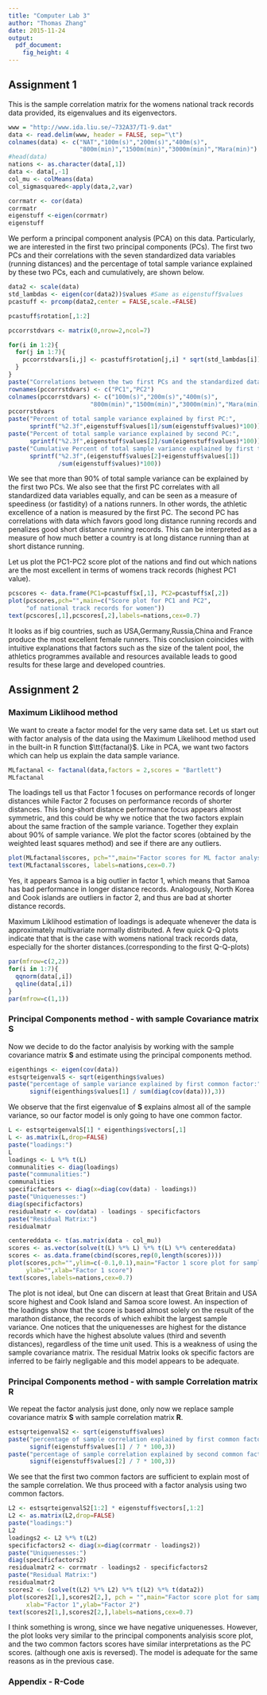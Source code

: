 ```yaml
---
title: "Computer Lab 3"
author: "Thomas Zhang"
date: 2015-11-24
output: 
  pdf_document: 
    fig_height: 4
---
```


## Assignment 1

This is the sample correlation matrix for the womens national track records data provided, its eigenvalues and its eigenvectors.

```r
www = "http://www.ida.liu.se/~732A37/T1-9.dat"
data <- read.delim(www, header = FALSE, sep="\t")
colnames(data) <- c("NAT","100m(s)","200m(s)","400m(s)",
                    "800m(min)","1500m(min)","3000m(min)","Mara(min)")
#head(data)
nations <- as.character(data[,1])
data <- data[,-1]
col_mu <- colMeans(data)
col_sigmasquared<-apply(data,2,var)

corrmatr <- cor(data)
corrmatr
eigenstuff <-eigen(corrmatr)
eigenstuff
```

We perform a principal component analysis (PCA) on this data. Particularly, we are interested in the first two principal components (PCs). The first two PCs and their correlations with the seven  standardized data variables (running distances) and the percentage of total sample variance explained by these two PCs, each and cumulatively, are shown below.

```r
data2 <- scale(data)
std_lambdas <- eigen(cor(data2))$values #Same as eigenstuff$values
pcastuff <- prcomp(data2,center = FALSE,scale.=FALSE)

pcastuff$rotation[,1:2]

pccorrstdvars <- matrix(0,nrow=2,ncol=7)

for(i in 1:2){
  for(j in 1:7){
    pccorrstdvars[i,j] <- pcastuff$rotation[j,i] * sqrt(std_lambdas[i]) 
  }
}
paste("Correlations between the two first PCs and the standardized data variables:")
rownames(pccorrstdvars) <- c("PC1","PC2")
colnames(pccorrstdvars) <- c("100m(s)","200m(s)","400m(s)",
                       "800m(min)","1500m(min)","3000m(min)","Mara(min)")
pccorrstdvars
paste("Percent of total sample variance explained by first PC:",
      sprintf("%2.3f",eigenstuff$values[1]/sum(eigenstuff$values)*100))
paste("Percent of total sample variance explained by second PC:",
      sprintf("%2.3f",eigenstuff$values[2]/sum(eigenstuff$values)*100))
paste("Cumulative Percent of total sample variance explained by first two PCs:",
      sprintf("%2.3f",(eigenstuff$values[2]+eigenstuff$values[1])
              /sum(eigenstuff$values)*100))
```

We see that more than 90% of total sample variance can be explained by the first two PCs. We also see that the first PC correlates with all standardized data variables equally, and can be seen as a measure of speediness (or fastidity) of a nations runners. In other words, the athletic excellence of a nation is measured by the first PC. The second PC has correlations with data which favors good long distance running records and penalizes good short distance running records. This can be interpreted as a measure of how much better a country is at long distance running than at short distance running.

Let us plot the PC1-PC2 score plot of the nations and find out which nations are the most excellent in terms of womens track records (highest PC1 value).

```r
pcscores <- data.frame(PC1=pcastuff$x[,1], PC2=pcastuff$x[,2])
plot(pcscores,pch="",main=c("Score plot for PC1 and PC2",
     "of national track records for women"))
text(pcscores[,1],pcscores[,2],labels=nations,cex=0.7)
```

It looks as if big countries, such as USA,Germany,Russia,China and France produce the most excellent female runners. This conclusion coincides with intuitive explanations that factors such as the size of the talent pool, the athletics programmes available and resources available leads to good results for these large and developed countries.

## Assignment 2

### Maximum Liklihood method

We want to create a factor model for the very same data set. Let us start out with factor analysis of the data using the Maximum Likelihood method used in the built-in R function $\tt{factanal}$. Like in PCA, we want two factors which can help us explain the data sample variance.

```r
MLfactanal <- factanal(data,factors = 2,scores = "Bartlett")
MLfactanal
```

The loadings tell us that Factor 1 focuses on performance records of longer distances while Factor 2 focuses on performance records of shorter distances. This long-short distance performance focus appears almost symmetric, and this could be why we notice that the two factors explain about the same fraction of the sample variance. Together they explain about 90% of sample variance. We plot the factor scores (obtained by the weighted least squares method) and see if there are any outliers.

```r
plot(MLfactanal$scores, pch="",main="Factor scores for ML factor analysis")
text(MLfactanal$scores, labels=nations,cex=0.7)
```

Yes, it appears Samoa is a big outlier in factor 1, which means that Samoa has bad performance in longer distance records. Analogously, North Korea and Cook islands are outliers in factor 2, and thus are bad at shorter distance records.

Maximum Liklihood estimation of loadings is adequate whenever the data is approximately multivariate normally distributed. A few quick Q-Q plots indicate that that is the case with womens national track records data, especially for the shorter distances.(corresponding to the first Q-Q-plots)

```r
par(mfrow=c(2,2))
for(i in 1:7){
  qqnorm(data[,i])
  qqline(data[,i])
}
par(mfrow=c(1,1))
```


### Principal Components method - with sample Covariance matrix $\mathbf{S}$
Now we decide to do the factor analyisis by working with the sample covariance matrix $\mathbf{S}$ and estimate using the principal components method.

```r
eigenthings <- eigen(cov(data))
estsqrteigenvalS <- sqrt(eigenthings$values)
paste("percentage of sample variance explained by first common factor:",
      signif(eigenthings$values[1] / sum(diag(cov(data))),3))
```

We observe that the first eigenvalue of $\mathbf{S}$ explains almost all of the sample variance, so our factor model is only going to have one common factor.

```r
L <- estsqrteigenvalS[1] * eigenthings$vectors[,1]
L <- as.matrix(L,drop=FALSE)
paste("loadings:")
L
loadings <- L %*% t(L)
communalities <- diag(loadings)
paste("communalities:")
communalities
specificfactors <- diag(x=diag(cov(data) - loadings))
paste("Uniquenesses:")
diag(specificfactors)
residualmatr <- cov(data) - loadings - specificfactors
paste("Residual Matrix:")
residualmatr

centereddata <- t(as.matrix(data - col_mu))
scores <- as.vector(solve(t(L) %*% L) %*% t(L) %*% centereddata)
scores <- as.data.frame(cbind(scores,rep(0,length(scores))))
plot(scores,pch="",ylim=c(-0.1,0.1),main="Factor 1 score plot for sample covariance matrix S",
     ylab="",xlab="Factor 1 score")
text(scores,labels=nations,cex=0.7)
```

The plot is not ideal, but One can discern at least that Great Britain and USA score highest and Cook Island and Samoa score lowest. An inspection of the loadings show that the score is based almost solely on the result of the marathon distance, the records of which exhibit the largest sample variance. One notices that the uniquenesses are highest for the distance records which have the highest absolute values (third and seventh distances), regardless of the time unit used. This is a weakness of using the sample covariance matrix. The residual Matrix looks ok specific factors are inferred to be fairly negligable and this model appears to be adequate. 

### Principal Components method - with sample Correlation matrix $\mathbf{R}$

We repeat the factor analysis just done, only now we replace sample covariance matrix $\mathbf{S}$ with sample correlation matrix $\mathbf{R}$.

```r
estsqrteigenvalS2 <- sqrt(eigenstuff$values)
paste("percentage of sample correlation explained by first common factor:",
      signif(eigenstuff$values[1] / 7 * 100,3))
paste("percentage of sample correlation explained by second common factor:",
      signif(eigenstuff$values[2] / 7 * 100,3))
```

We see that the first two common factors are sufficient to explain most of the sample correlation. We thus proceed with a factor analysis using two common factors.

```r
L2 <- estsqrteigenvalS2[1:2] * eigenstuff$vectors[,1:2]
L2 <- as.matrix(L2,drop=FALSE)
paste("loadings:")
L2
loadings2 <- L2 %*% t(L2)
specificfactors2 <- diag(x=diag(corrmatr - loadings2))
paste("Uniquenesses:")
diag(specificfactors2)
residualmatr2 <- corrmatr - loadings2 - specificfactors2
paste("Residual Matrix:")
residualmatr2
scores2 <- (solve(t(L2) %*% L2) %*% t(L2) %*% t(data2))
plot(scores2[1,],scores2[2,], pch = "",main="Factor score plot for sample correlation matrix R",
     xlab="Factor 1",ylab="Factor 2")
text(scores2[1,],scores2[2,],labels=nations,cex=0.7)
```

I think something is wrong, since we have negative uniquenesses. However, the plot looks very similar to the principal components analyisis score plot, and the two common factors scores have similar interpretations as the PC scores. (although one axis is reversed). The model is adequate for the same reasons as in the previous case.

### Appendix - R-Code
```r
```

